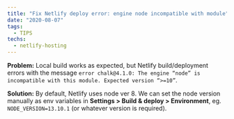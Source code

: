 ```yaml
---
title: "Fix Netlify deploy error: engine node incompatible with module"
date: "2020-08-07"
tags:
  - TIPS
techs:
  - netlify-hosting
---
```


**Problem:** Local build works as expected, but Netlify build/deployment errors with the message `error chalk@4.1.0: The engine “node” is incompatible with this module. Expected version “>=10”`.

**Solution:** By default, Netlify uses node ver 8. We can set the node version manually as env variables in **Settings > Build & deploy > Environment**, eg. `NODE_VERSION=13.10.1` (or whatever version is required).
